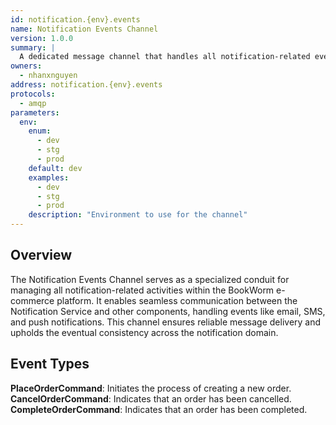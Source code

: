 ```yaml
---
id: notification.{env}.events
name: Notification Events Channel
version: 1.0.0
summary: |
  A dedicated message channel that handles all notification-related events in the BookWorm e-commerce system.
owners:
  - nhanxnguyen
address: notification.{env}.events
protocols:
  - amqp
parameters:
  env:
    enum:
      - dev
      - stg
      - prod
    default: dev
    examples:
      - dev
      - stg
      - prod
    description: "Environment to use for the channel"
---
```


## Overview

The Notification Events Channel serves as a specialized conduit for managing all notification-related activities within the BookWorm e-commerce platform. It enables seamless communication between the Notification Service and other components, handling events like email, SMS, and push notifications. This channel ensures reliable message delivery and upholds the eventual consistency across the notification domain.

<ChannelInformation />

## Event Types

**PlaceOrderCommand**: Initiates the process of creating a new order.
**CancelOrderCommand**: Indicates that an order has been cancelled.
**CompleteOrderCommand**: Indicates that an order has been completed.
